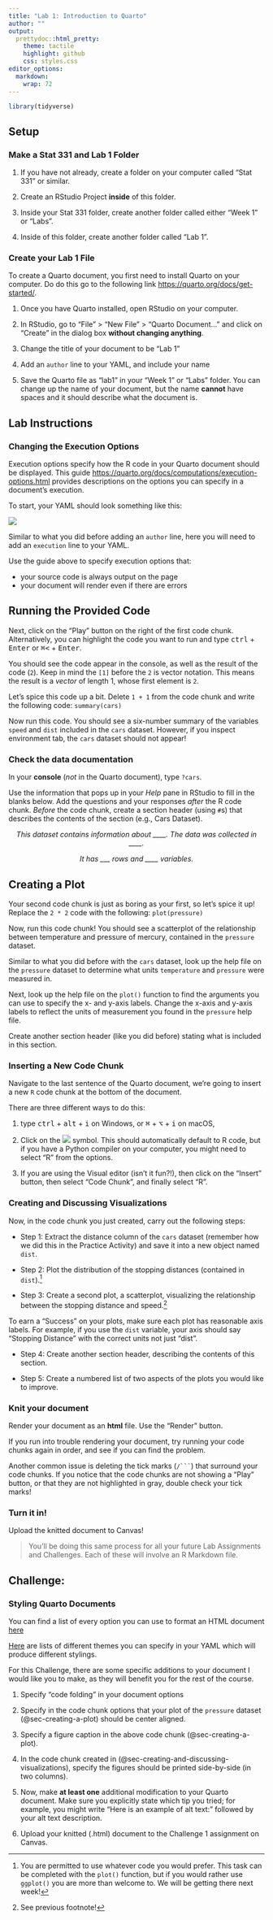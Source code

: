 ```yaml
---
title: "Lab 1: Introduction to Quarto"
author: ""
output:
  prettydoc::html_pretty:
    theme: tactile
    highlight: github
    css: styles.css
editor_options: 
  markdown: 
    wrap: 72
---
```


```r
library(tidyverse)
```

## Setup

### Make a Stat 331 and Lab 1 Folder

1.  If you have not already, create a folder on your computer called
    "Stat 331" or similar.

2.  Create an RStudio Project **inside** of this folder.

3.  Inside your Stat 331 folder, create another folder called either
    "Week 1" or "Labs".

4.  Inside of this folder, create another folder called "Lab 1".

### Create your Lab 1 File

To create a Quarto document, you first need to install Quarto on your
computer. Do do this go to the following link
<https://quarto.org/docs/get-started/>.

1.  Once you have Quarto installed, open RStudio on your computer.

2.  In RStudio, go to "File" \> "New File" \> "Quarto Document..." and
    click on "Create" in the dialog box **without changing anything**.

3.  Change the title of your document to be "Lab 1"

4.  Add an `author` line to your YAML, and include your name

5.  Save the Quarto file as "lab1" in your "Week 1" or "Labs" folder.
    You can change up the name of your document, but the name **cannot**
    have spaces and it should describe what the document is.

## Lab Instructions

### Changing the Execution Options

Execution options specify how the R code in your Quarto document should
be displayed. This guide
<https://quarto.org/docs/computations/execution-options.html> provides
descriptions on the options you can specify in a document's execution.

To start, your YAML should look something like this:

![](images/quarto_yaml.png)

Similar to what you did before adding an `author` line, here you will
need to add an `execution` line to your YAML.

Use the guide above to specify execution options that:

-   your source code is always output on the page
-   your document will render even if there are errors

## Running the Provided Code

Next, click on the "Play" button on the right of the first code chunk.
Alternatively, you can highlight the code you want to run and type
<kbd>ctrl</kbd> + <kbd>Enter</kbd> or <kbd>⌘\<</kbd> + <kbd>Enter</kbd>.

You should see the code appear in the console, as well as the result of
the code (`2`). Keep in mind the `[1]` before the `2` is vector
notation. This means the result is a *vector* of length 1, whose first
element is `2`.

Let's spice this code up a bit. Delete `1 + 1` from the code chunk and
write the following code: `summary(cars)`

Now run this code. You should see a six-number summary of the variables
`speed` and `dist` included in the `cars` dataset. However, if you
inspect environment tab, the `cars` dataset should not appear!

### Check the data documentation

In your **console** (*not* in the Quarto document), type `?cars`.

Use the information that pops up in your *Help* pane in RStudio to fill
in the blanks below. Add the questions and your responses *after* the R
code chunk. *Before* the code chunk, create a section header (using
`#`s) that describes the contents of the section (e.g., Cars Dataset).

<center>

*This dataset contains information about \_\_\_\_. The data was
collected in \_\_\_\_.*

*It has \_\_\_ rows and \_\_\_\_ variables.*

</center>

## Creating a Plot {#sec-creating-a-plot}

Your second code chunk is just as boring as your first, so let's spice
it up! Replace the `2 * 2` code with the following: `plot(pressure)`

Now, run this code chunk! You should see a scatterplot of the
relationship between temperature and pressure of mercury, contained in
the `pressure` dataset.

Similar to what you did before with the `cars` dataset, look up the help
file on the `pressure` dataset to determine what units `temperature` and
`pressure` were measured in.

Next, look up the help file on the `plot()` function to find the
arguments you can use to specify the x- and y-axis labels. Change the
x-axis and y-axis labels to reflect the units of measurement you found
in the `pressure` help file.

Create another section header (like you did before) stating what is
included in this section.

### Inserting a New Code Chunk

Navigate to the last sentence of the Quarto document, we're going to
insert a new `R` code chunk at the bottom of the document.

There are three different ways to do this:

1.  type <kbd>ctrl</kbd> + <kbd>alt</kbd> + <kbd>i</kbd> on Windows, or
    <kbd>⌘</kbd> + <kbd>⌥</kbd> + <kbd>i</kbd> on macOS,

2.  Click on the ![](images/insert_code.png) symbol. This should
    automatically default to R code, but if you have a Python compiler
    on your computer, you might need to select "R" from the options.

3.  If you are using the Visual editor (isn't it fun?!), then click on
    the "Insert" button, then select "Code Chunk", and finally select
    "R".

### Creating and Discussing Visualizations {#sec-creating-and-discussing-visualizations}

Now, in the code chunk you just created, carry out the following steps:

-   Step 1: Extract the distance column of the `cars` dataset (remember
    how we did this in the Practice Activity) and save it into a new
    object named `dist`.

-   Step 2: Plot the distribution of the stopping distances (contained
    in `dist`).[^1]

-   Step 3: Create a second plot, a scatterplot, visualizing the
    relationship between the stopping distance and speed.[^2]

[^1]: You are permitted to use whatever code you would prefer. This task
    can be completed with the `plot()` function, but if you would rather
    use `ggplot()` you are more than welcome to. We will be getting
    there next week!

[^2]: See previous footnote!

To earn a "Success" on your plots, make sure each plot has reasonable
axis labels. For example, if you use the `dist` variable, your axis
should say "Stopping Distance" with the correct units not just "dist".

-   Step 4: Create another section header, describing the contents of
    this section.

-   Step 5: Create a numbered list of two aspects of the plots you would
    like to improve.

### Knit your document

Render your document as an **html** file. Use the "Render" button.

If you run into trouble rendering your document, try running your code
chunks again in order, and see if you can find the problem.

Another common issue is deleting the tick marks (```` /``` ````) that
surround your code chunks. If you notice that the code chunks are not
showing a "Play" button, or that they are not highlighted in gray,
double check your tick marks!

### Turn it in!

Upload the knitted document to Canvas!

> You'll be doing this same process for all your future Lab Assignments
> and Challenges. Each of these will involve an R Markdown file.

## Challenge:

### Styling Quarto Documents

You can find a list of every option you can use to format an HTML
document [here](https://quarto.org/docs/output-formats/html-basics.html)

[Here](https://quarto.org/docs/output-formats/html-themes.html) are
lists of different themes you can specify in your YAML which will
produce different stylings.

For this Challenge, there are some specific additions to your document I
would like you to make, as they will benefit you for the rest of the
course.

1.  Specify "code folding" in your document options

2.  Specify in the code chunk options that your plot of the `pressure`
    dataset (\@sec-creating-a-plot) should be center aligned.

3.  Specify a figure caption in the above code chunk
    (\@sec-creating-a-plot).

4.  In the code chunk created in
    (\@sec-creating-and-discussing-visualizations), specify the figures
    should be printed side-by-side (in two columns).

5.  Now, make **at least one** additional modification to your Quarto
    document. Make sure you explicitly state which tip you tried; for
    example, you might write "Here is an example of alt text:" followed
    by your alt text description.

6.  Upload your knitted (.html) document to the Challenge 1 assignment
    on Canvas.
